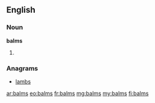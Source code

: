 ==English==

===Noun===
'''balms'''

# {{plural of|[[balm]]}}

===Anagrams===
* [[lambs#English|lambs]]

[[ar:balms]]
[[eo:balms]]
[[fr:balms]]
[[mg:balms]]
[[my:balms]]
[[fi:balms]]